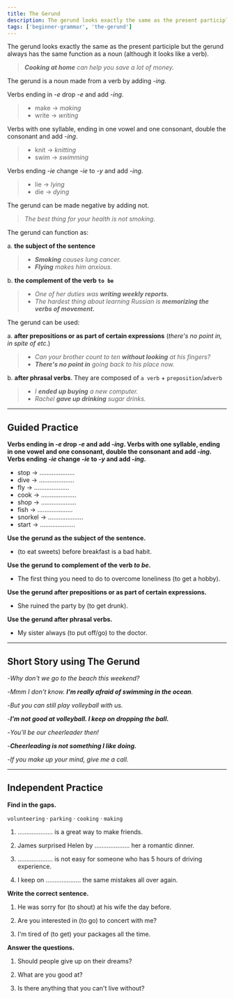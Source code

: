 ```yaml
---
title: The Gerund
description: The gerund looks exactly the same as the present participle but the gerund always has the same function as a noun
tags: ['beginner-grammar', 'the-gerund']
---
```



The gerund looks exactly the same as the present participle but the gerund always has the same function as a noun (although it looks like a verb).

> _**Cooking at home** can help you save a lot of money._

The gerund is a noun made from a verb by adding -_ing_.

Verbs ending in -_e_ drop -_e_ and add -_ing_.

> - make → _making_
> - write → _writing_

Verbs with one syllable, ending in one vowel and one consonant, double the consonant and add -_ing_.

> - knit → _knitting_
> - swim → _swimming_

Verbs ending -_ie_ change -_ie_ to -_y_ and add -_ing_.

> - lie → _lying_
> - die → _dying_

The gerund can be made negative by adding not.

> _The best thing for your health is not smoking._

The gerund can function as:

a. **the subject of the sentence**

> - _**Smoking** causes lung cancer._
> - _**Flying** makes him anxious._

b. **the complement of the verb `to be`**

> - _One of her duties was **writing weekly reports.**_
> - _The hardest thing about learning Russian is **memorizing the verbs of movement.**_

The gerund can be used:

a. **after prepositions or as part of certain expressions** (_there's no point in, in spite of etc_.)

> - _Can your brother count to ten **without looking** at his fingers?_
> - _**There's no point in** going back to his place now._

b. **after phrasal verbs**. They are composed of `a verb` + `preposition`/`adverb`

> - _I **ended up buying** a new computer._
> - _Rachel **gave up drinking** sugar drinks._

---

## Guided Practice

**Verbs ending in -_e_ drop -_e_ and add -_ing_. Verbs with one syllable, ending in one vowel and one consonant, double the consonant and add -_ing_. Verbs ending -_ie_ change -_ie_ to -_y_ and add -_ing_.**

- stop → .................... <InfoTooltip label="stopping" />
- dive → .................... <InfoTooltip label="diving" />
- fly → .................... <InfoTooltip label="flying" />
- cook → .................... <InfoTooltip label="cooking" />
- shop → .................... <InfoTooltip label="shopping" />
- fish → .................... <InfoTooltip label="fishing" />
- snorkel → .................... <InfoTooltip label="snorkeling" />
- start → .................... <InfoTooltip label="starting" />

**Use the gerund as the subject of the sentence.**

- (to eat sweets) before breakfast is a bad habit. <InfoTooltip label="Eating sweets before breakfast is a bad habit" />

**Use the gerund to complement of the verb _to be_.**

- The first thing you need to do to overcome loneliness (to get a hobby). <InfoTooltip label="The first thing you need to do to overcome loneliness is getting a hobby"/>

**Use the gerund after prepositions or as part of certain expressions.**

- She ruined the party by (to get drunk). <InfoTooltip label="She ruined the party by getting drunk"/>

**Use the gerund after phrasal verbs.**

- My sister always (to put off/go) to the doctor. <InfoTooltip label="My sister always puts off going to the doctor"/>

---

## Short Story using The Gerund

-_Why don't we go to the beach this weekend?_

-_Mmm I don't know. **I'm really afraid of swimming in the ocean**._

-_But you can still play volleyball with us._

-_**I'm not good at volleyball. I keep on dropping the ball.**_

-_You'll be our cheerleader then!_

-_**Cheerleading is not something I like doing.**_

-_If you make up your mind, give me a call._

---

## Independent Practice

**Find in the gaps.**

`volunteering` · `parking` · `cooking` · `making`

1. .................... is a great way to make friends. <InfoTooltip label="Volunteering" />

2. James surprised Helen by .................... her a romantic dinner. <InfoTooltip label="cooking" />

3. .................... is not easy for someone who has 5 hours of driving experience. <InfoTooltip label="Parking" />

4. I keep on .................... the same mistakes all over again. <InfoTooltip label="making" />

**Write the correct sentence.**

1. He was sorry for (to shout) at his wife the day before. <InfoTooltip label="He was sorry for shouting at his wife the day before" />

2. Are you interested in (to go) to concert with me? <InfoTooltip label="Are you interested in going to concert with me" />

3. I'm tired of (to get) your packages all the time. <InfoTooltip label="I'm tired of getting your packages all the time" />

**Answer the questions.**

1. Should people give up on their dreams? <InfoTooltip label="No, people shouldn't be giving up on their dreams" />

2. What are you good at? <InfoTooltip label="I'm good at making people laugh" />

3. Is there anything that you can't live without? <InfoTooltip label="I can't live without travelling" />
